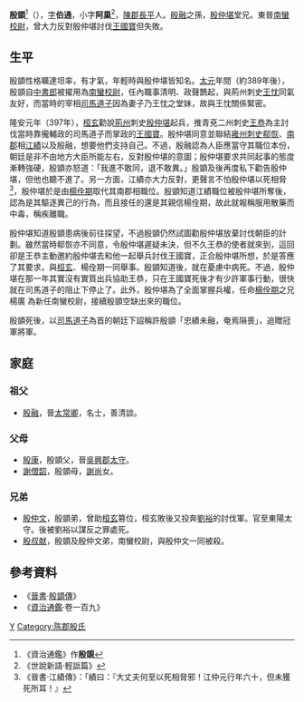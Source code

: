 '''殷顗'''<ref>《資治通鑑》作'''殷覬'''</ref>（{{bd|4世紀||397年|catIdx=Y}}），[[表字|字]]'''伯通'''，小字'''阿巢'''<ref>《世說新語·輕詆篇》</ref>，[[陳郡|陳郡]][[長平|長平]]人。[[殷融|殷融]]之孫，[[殷仲堪|殷仲堪]]堂兄。東晉[[南蠻校尉|南蠻校尉]]，曾大力反對殷仲堪討伐[[王國寶|王國寶]]但失敗。

== 生平 ==
殷顗性格曠達坦率，有才氣，年輕時與殷仲堪皆知名。[[太元_(東晉)|太元]]年間（約389年後），殷顗自[[中書郎|中書郎]]被擢用為[[南蠻校尉|南蠻校尉]]，任內職事清明、政聲鵲起，與荊州刺史[[王忱_(晉朝)|王忱]]同氣友好，而當時的宰相[[司馬道子|司馬道子]]因為妻子乃王忱之堂妹，故與王忱關係緊密。

隆安元年（397年），[[桓玄|桓玄]]勸說[[荊州|荊州]]刺史[[殷仲堪|殷仲堪]]起兵，推青兗二州刺史[[王恭_(東晉)|王恭]]為主討伐當時靠攏輔政的司馬道子而掌政的[[王國寶|王國寶]]。殷仲堪同意並聯結[[雍州|雍州]][[刺史|刺史]][[郗恢|郗恢]]、[[南郡|南郡]]相[[江績|江績]]以及殷融，想要他們支持自己。不過，殷融認為人臣應當守其職位本份，朝廷是非不由地方大臣所能左右，反對殷仲堪的意圖；殷仲堪要求共同起事的態度漸轉強硬，殷顗亦怒道：「我進不敢同，退不敢異。」殷顗及後再度私下勸告殷仲堪，但他也聽不進了。另一方面，江績亦大力反對，更聲言不怕殷仲堪以死相脅<ref>《晉書·江績傳》：「績曰：『大丈夫何至以死相脅邪！江仲元行年六十，但未獲死所耳！』</ref>，殷仲堪於是由[[楊佺期|楊佺期]]取代其南郡相職位。殷顗知道江績職位被殷仲堪所奪後，認為是其驅逐異己的行為，而且接任的還是其親信楊佺期，故此就報稱服用散藥而中毒，稱疾離職。

殷仲堪知道殷顗患病後前往探望，不過殷顗仍然試圖勸殷仲堪放棄討伐朝臣的計劃。雖然當時郗恢亦不同意，令殷仲堪遲疑未決，但不久王恭的使者就來到，這回卻是王恭主動邀約殷仲堪去和他一起舉兵討伐王國寶，正合殷仲堪所想，於是答應了其要求，與[[桓玄|桓玄]]、楊佺期一同舉事。殷顗知道後，就在憂慮中病死。不過，殷仲堪在那一年其實沒有實質出兵協助王恭，只在王國寶死後才有少許軍事行動，很快就在司馬道子的阻止下停止了。此外，殷仲堪為了全面掌握兵權，任命[[楊佺期|楊佺期]]之兄楊廣
為新任南蠻校尉，接續殷顗空缺出來的職位。

殷顗死後，以[[司馬道子|司馬道子]]為首的朝廷下詔稱許殷顗「忠績未融，奄焉隕喪」，追贈冠軍將軍。

== 家庭 ==
=== 祖父 ===
*[[殷融|殷融]]，晉[[太常卿|太常卿]]，名士，善清談。

=== 父母 ===
*[[殷康|殷康]]，殷顗父，晉[[吳興郡|吳興郡]][[太守|太守]]。
*[[謝僧韶|謝僧韶]]，殷顗母，[[謝尚|謝尚]]女。

=== 兄弟 ===
*[[殷仲文|殷仲文]]，殷顗弟，曾助[[桓玄|桓玄]]篡位，桓玄敗後又投奔[[劉裕|劉裕]]的討伐軍。官至東陽太守。後被劉裕以謀反之罪處死。
*[[殷叔献|殷叔献]]，殷顗及殷仲文弟，南蠻校尉，與殷仲文一同被殺。

== 參考資料 ==
*《[[晉書|晉書]]·[[s:晉書/卷083#殷顗|殷顗傳]]》
*《[[資治通鑑|資治通鑑]]·卷一百九》
{{reflist}}

[[Category:晉朝軍事人物|Y]]
[[Category:陈郡殷氏|Category:陈郡殷氏]]